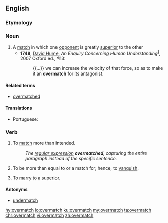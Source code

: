 ==English==

===Etymology===

{{prefix|over|match|lang=en}}

===Noun===
{{en-noun|es}}

# A [[match]] in which one [[opponent]] is greatly [[superior]] to the other
#* '''1748''',  [[w:David Hume|David Hume]],  ''An Enquiry Concerning Human Understanding''<sup>[http://books.google.com/books?id=aA9XN9zC56oC]</sup>, 2007 Oxford ed., ¶13:
#*: {{...}} we can increase the velocity of that force, so as to make it an '''overmatch''' for its antagonist.

====Related terms====
*[[overmatched]]

====Translations====
{{trans-top|a match}}
* Portuguese: {{t+|pt|batalha|f}} {{t+|pt|perdida}}
{{trans-mid}}
{{trans-bottom}}

===Verb===
{{en-verb|es}}

# To [[match]] more than intended.
#: ''The [[regular expression]] '''overmatched''', capturing the entire paragraph instead of the specific sentence.''
# To be more than equal to or a match for; hence, to [[vanquish]].
#: {{rfquotek|Drayton}}
# To [[marry]] to a [[superior]].
#: {{rfquotek|Burton}}

====Antonyms====
*[[undermatch]]

[[hy:overmatch]]
[[io:overmatch]]
[[ku:overmatch]]
[[my:overmatch]]
[[ta:overmatch]]
[[chr:overmatch]]
[[vi:overmatch]]
[[zh:overmatch]]